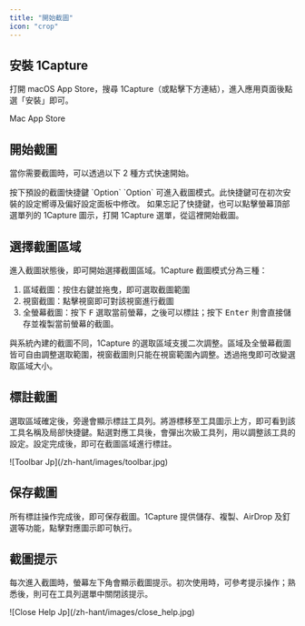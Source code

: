```yaml
---
title: "開始截圖"
icon: "crop"
---
```


## 安裝 1Capture

打開 macOS App Store，搜尋 1Capture（或點擊下方連結），進入應用頁面後點選「安裝」即可。

<Card title="1Capture 下載" icon="circle-arrow-down" horizontal href="https://apps.apple.com/app/id6742318274">
  Mac App Store
</Card>

## 開始截圖

當你需要截圖時，可以透過以下 2 種方式快速開始。

<CardGroup cols={1}>
  <Card title="使用快捷鍵截圖" icon="keyboard" horizontal>
    按下預設的截圖快捷鍵 `Option` `Option` 可進入截圖模式。此快捷鍵可在初次安裝的設定嚮導及偏好設定面板中修改。
  </Card>
  <Card title="從選單列的選單項目截圖" icon="square-menu" horizontal>
    如果忘記了快捷鍵，也可以點擊螢幕頂部選單列的 1Capture 圖示，打開 1Capture 選單，從這裡開始截圖。
  </Card>
</CardGroup>

## 選擇截圖區域
進入截圖狀態後，即可開始選擇截圖區域。1Capture 截圖模式分為三種：
  
1. 區域截圖：按住右鍵並拖曳，即可選取截圖範圍  
2. 視窗截圖：點擊視窗即可對該視窗進行截圖  
3. 全螢幕截圖：按下 <kbd>F</kbd> 選取當前螢幕，之後可以標註；按下 <kbd>Enter</kbd> 則會直接儲存並複製當前螢幕的截圖。
  
與系統內建的截圖不同，1Capture 的選取區域支援二次調整。區域及全螢幕截圖皆可自由調整選取範圍，視窗截圖則只能在視窗範圍內調整。透過拖曳即可改變選取區域大小。

## 標註截圖

選取區域確定後，旁邊會顯示標註工具列。將游標移至工具圖示上方，即可看到該工具名稱及局部快捷鍵。點選對應工具後，會彈出次級工具列，用以調整該工具的設定。設定完成後，即可在截圖區域進行標註。

<Frame caption="標註工具列">
  ![Toolbar Jp](/zh-hant/images/toolbar.jpg)
</Frame>

## 保存截圖

所有標註操作完成後，即可保存截圖。1Capture 提供儲存、複製、AirDrop 及釘選等功能，點擊對應圖示即可執行。

## 截圖提示

每次進入截圖時，螢幕左下角會顯示截圖提示。初次使用時，可參考提示操作；熟悉後，則可在工具列選單中關閉該提示。

<Frame>
  ![Close Help Jp](/zh-hant/images/close_help.jpg)
</Frame>